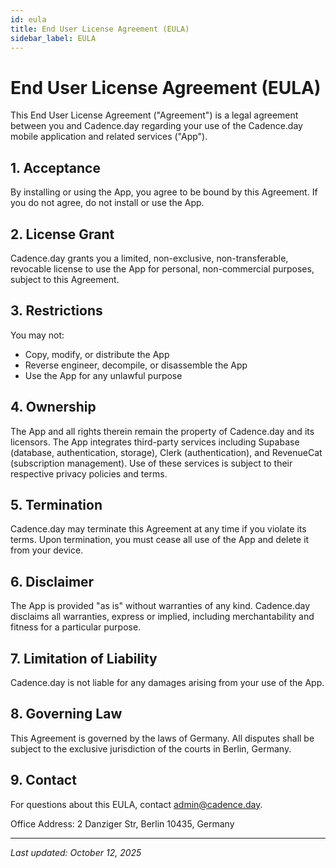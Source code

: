 ```yaml
---
id: eula
title: End User License Agreement (EULA)
sidebar_label: EULA
---
```


# End User License Agreement (EULA)

This End User License Agreement ("Agreement") is a legal agreement between you and Cadence.day regarding your use of the Cadence.day mobile application and related services ("App").

## 1. Acceptance

By installing or using the App, you agree to be bound by this Agreement. If you do not agree, do not install or use the App.

## 2. License Grant

Cadence.day grants you a limited, non-exclusive, non-transferable, revocable license to use the App for personal, non-commercial purposes, subject to this Agreement.

## 3. Restrictions

You may not:

- Copy, modify, or distribute the App
- Reverse engineer, decompile, or disassemble the App
- Use the App for any unlawful purpose

## 4. Ownership

The App and all rights therein remain the property of Cadence.day and its licensors. The App integrates third-party services including Supabase (database, authentication, storage), Clerk (authentication), and RevenueCat (subscription management). Use of these services is subject to their respective privacy policies and terms.

## 5. Termination

Cadence.day may terminate this Agreement at any time if you violate its terms. Upon termination, you must cease all use of the App and delete it from your device.

## 6. Disclaimer

The App is provided "as is" without warranties of any kind. Cadence.day disclaims all warranties, express or implied, including merchantability and fitness for a particular purpose.

## 7. Limitation of Liability

Cadence.day is not liable for any damages arising from your use of the App.

## 8. Governing Law

This Agreement is governed by the laws of Germany. All disputes shall be subject to the exclusive jurisdiction of the courts in Berlin, Germany.

## 9. Contact

For questions about this EULA, contact admin@cadence.day.

Office Address:
2 Danziger Str, Berlin 10435, Germany

---

_Last updated: October 12, 2025_
